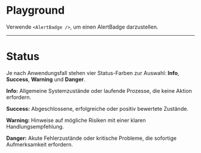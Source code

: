 # Playground

Verwende `<AlertBadge />`, um einen AlertBadge darzustellen.

<LiveCodeEditor />

---

# Status

Je nach Anwendungsfall stehen vier Status-Farben zur Auswahl: **Info**,
**Success**, **Warning** und **Danger**.

<LiveCodeEditor example="status" editorCollapsed />

**Info:** Allgemeine Systemzustände oder laufende Prozesse, die keine Aktion
erfordern.

**Success:** Abgeschlossene, erfolgreiche oder positiv bewertete Zustände.

**Warning:** Hinweise auf mögliche Risiken mit einer klaren Handlungsempfehlung.

**Danger:** Akute Fehlerzustände oder kritische Probleme, die sofortige
Aufmerksamkeit erfordern.
